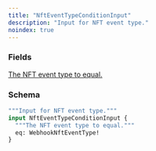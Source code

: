 ```yaml
---
title: "NftEventTypeConditionInput"
description: "Input for NFT event type."
noindex: true
---
```


### Fields

<a href="/api-reference/types/webhooknfteventtype">
  <ResponseField name="eq" type="WebhookNftEventType!" required>
    The NFT event type to equal.
  </ResponseField>
</a>

### Schema


```graphql 
"""Input for NFT event type."""
input NftEventTypeConditionInput {
  """The NFT event type to equal."""
  eq: WebhookNftEventType!
}
```
